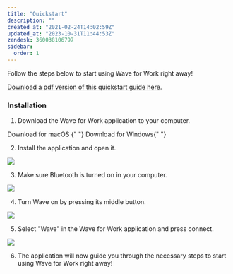 ```yaml
---
title: "Quickstart"
description: ""
created_at: "2021-02-24T14:02:59Z"
updated_at: "2023-10-31T11:44:53Z"
zendesk: 360038106797
sidebar:
  order: 1
---
```


Follow the steps below to start using Wave for Work right away!

[ Download a pdf version of this quickstart guide here](/quickstart-guides/wave-for-work.pdf).

### Installation

1. Download the Wave for Work application to your computer.


<LinkButton href="https://github.com/genkiinstruments/releases/releases/download/wave_for_work/Wave_for_Work_mac.zip">
  Download for macOS
</LinkButton>
<LinkButton
  href="https://github.com/genkiinstruments/releases/releases/download/wave_for_work/Wave_for_Work_win.exe"
  variant="secondary"
>
  {" "}
  Download for Windows{" "}
</LinkButton>

2. Install the application and open it.

![](../../../assets/images/article_360017912397_image_3.jpg)

3. Make sure Bluetooth is turned on in your computer.

![](../../../assets/images/article_360017912397_image_4.jpg)

4. Turn Wave on by pressing its middle button.

![](../../../assets/images/article_360017912397_image_5.jpg)

5. Select "Wave" in the Wave for Work application and press connect.

![](../../../assets/images/article_360017912397_image_6.jpg)

6. The application will now guide you through the necessary steps to start using Wave for Work right away!
